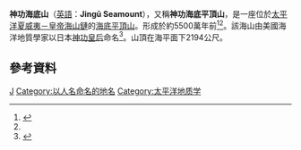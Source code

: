 '''神功海底山'''（[[英語|英語]]：'''Jingū Seamount'''），又稱'''神功海底平頂山'''，是一座位於[[太平洋|太平洋]][[夏威夷－皇帝海山鏈|夏威夷－皇帝海山鏈]]的[[海底平頂山|海底平頂山]]。形成於約5500萬年前<ref>{{Cite web |url=http://www.volcanolive.com/jingu.html |title=Jingu Seamount - John Search |access-date=2015-03-24 |archive-date=2016-03-03 |archive-url=https://web.archive.org/web/20160303184943/http://www.volcanolive.com/jingu.html |dead-url=no }}</ref><ref name=deepsea_v55c40 />。該海山由美國海洋地質學家{{link-en|羅伯特·迪茨|Robert S. Dietz}}以日本[[神功皇后|神功皇后]]命名<ref name=deepsea_v55c40>{{cite book |title=Initial Reports of the Deep Sea Drilling Project |last1=Calgue |first1=David A. |last2=Dalrymple |first2=G. Brent |last3=Greene |first3=H. Gary |last4=Wald |first4=Donna |last5=Kono |first5=Masaru |last6=Kroenke |first6=Loren W. |chapter=40. Bathymetry of the Emperor Seamounts |chapterurl=http://www.deepseadrilling.org/55/volume/dsdp55_40.pdf |volume=55 |pages=846–847 |year=1980 |publisher=[[美國政府出版局|US Government Printing Office]] |place=[[Washington,_DC|Washington, DC]] |lccn=74-603338 |accessdate=April 25, 2012 |archive-date=2018-11-26 |archive-url=https://web.archive.org/web/20181126135746/http://deepseadrilling.org/55/volume/dsdp55_40.pdf |dead-url=no }}</ref>。山頂在海平面下2194公尺。

==參考資料==
{{reflist}}

{{Hawaiian volcanism}}

{{coord|38|45|N|171|15|E|region:US_type:mountain_source:kolossus-jawiki|display=title}}
[[Category:死火山|J]]
[[Category:以人名命名的地名|Category:以人名命名的地名]]
[[Category:太平洋地质学|Category:太平洋地质学]]
